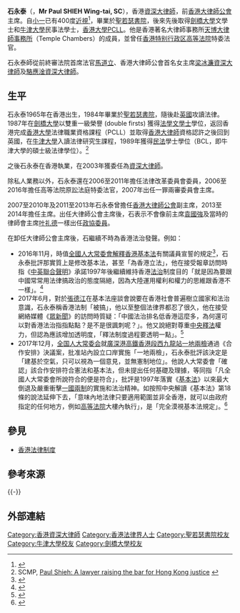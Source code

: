 {{Infobox person
| 前綴尊稱   = 
| 姓名       = 石永泰
| 後綴尊稱   = [[資深大律師_(香港)|SC]]
| 圖像       = 
| 圖像大小   = 
| 圖像替代   = 
| 圖像說明   = 
| 原文名     = 
| 語系       = 
| 羅馬拼音   = 
| 本名       = 
| 英文名     = Paul SHIEH Wing-tai
| 字         = 
| 號         =  
| 出生名     =
| 出生日期   = {{Birth year and age|1965}}
| 出生地     =  {{HKG-1959}}
| 受洗       = 
| 失蹤日期   = <!-- {{Disappeared date and age|YYYY|MM|DD|YYYY|MM|DD}} -->
| 失蹤地     = 
| 失蹤情況   = 
| 死亡日期   = <!-- {{Death date and age|YYYY|MM|DD|YYYY|MM|DD}} -->
| 死亡地     = 
| 死因       = 
| 遺體發現地 = 
| 墓地       = 
| 墓地坐標   = <!-- {{Coord|LAT|LONG|display=inline}} -->
| 紀念建築   = 
| 居住地     = 
| 國籍       = {{CNHK}}
| 籍貫       = <!-- （僅限部分地區人士使用） -->
| 別名       = 
| 種族       = 
| 語言       = 
| 公民權     = 
| 教育程度   = 
| 母校       = [[牛津大學|牛津大學]]<br />[[劍橋大學|劍橋大學]]<br />[[香港大學|香港大學]]
| 職業       = [[資深大律師|資深大律師]]
| 活躍時期   = 
| 僱主       = 
| 組織       = 
| 機構       = 
| 知名原因   = 
| 知名作品   = 
| 風格       = 
| 受影響於   = 
| 影響於     = 
| 家鄉       = 
| 薪金       = 
| 凈資產     = 
| 身高       = 
| 體重       = 
| 髮色       = 
| 瞳色       = 
| 三圍       = 
| 電視節目   = 
| 頭銜       = 
| 頭銜時期   = 
| 前任       = 
| 繼任       = 
| 政黨       = 
| 政治運動   = 
| 競爭者     = 
| 董事會     = 
| 宗教信仰   = 
| 宗派       = 
| 刑事起訴   = 
| 刑事處罰   = 
| 刑事狀況   = 
| 配偶       = 
| 伴侶       = 
| 子女       = 
| 父母       = 
| 親屬       = 
| 呼號       = 
| 獲獎       = 
| 簽名       = 
| 簽名大小   = 
| 簽名替代   = 
| module     = 
| module2    = 
| module3    = 
| module4    = 
| module5    = 
| module6    = 
| 網站       = <!-- {{URL|www.example.com}} -->
| 腳註       = 
| 寬度       = 
}}
'''石永泰'''{{SC}}（{{bd|1965年|||}}，'''Mr Paul SHIEH Wing-tai, SC'''），香港[[資深大律師|資深大律師]]，前[[香港大律師公會|香港大律師公會]]主席。自[[小一|小一]]已有400度[[近視|近視]]<ref>{{Cite news |url=https://hk.news.appledaily.com/local/daily/article/20180720/20455204 |title=《醜陋的中國人》衝擊石永泰30年 |date=2018-07-20 |work=蘋果日報 (香港) |accessdate=2018-07-24 |archive-date=2018-07-24 |archive-url=https://web.archive.org/web/20180724093126/https://hk.news.appledaily.com/local/daily/article/20180720/20455204 |dead-url=no }}</ref>，畢業於[[聖若瑟書院|聖若瑟書院]]，後來先後取得[[劍橋大學|劍橋大學]]文學士和[[牛津大學|牛津大學]]民事法學士，[[香港大學|香港大學]]PCLL。他是香港著名大律師事務所[[天博大律師事務所|天博大律師事務所]]（Temple Chambers）的成員，並曾任[[香港特别行政区高等法院|香港特别行政区高等法院]]特委法官。

石永泰師從前終審法院首席法官[[馬道立|馬道立]]、香港大律師公會首名女主席[[梁冰濂|梁冰濂]][[資深大律師|資深大律師]]及[[駱應淦|駱應淦]][[資深大律師|資深大律師]]。

==生平==
石永泰1965年在香港出生，1984年畢業於[[聖若瑟書院|聖若瑟書院]]，隨後赴[[英國|英國]]攻讀法律。1987年在[[劍橋大學|劍橋大學]]以雙重一級榮譽 (double firsts) 獲得[[法學|法學]][[文學士|文學士]]學位，返回香港完成[[香港大學|香港大學]]法律職業資格課程（PCLL）並取得[[香港|香港]][[大律師|大律師]]資格認許之後回到英國，在[[牛津大學|牛津大學]]入讀法律研究生課程，1989年獲得[[民事法|民法]]學士學位（BCL，即牛津大學的碩士級法律學位）。<ref name="SCMP">SCMP, [https://www.scmp.com/news/hong-kong/article/1152615/paul-shieh-lawyer-raising-bar-hong-kong-justice Paul Shieh: A lawyer raising the bar for Hong Kong justice] {{Wayback|url=https://www.scmp.com/news/hong-kong/article/1152615/paul-shieh-lawyer-raising-bar-hong-kong-justice |date=20200526002032 }}</ref>

之後石永泰在香港執業，在2003年獲委任為[[資深大律師|資深大律師]]。

除私人業務以外，石永泰還在2006至2011年擔任法律改革委員會委員，2006至2016年擔任高等法院原訟法庭特委法官，2007年出任一罪兩審委員會主席。

2007至2010年及2011至2013年石永泰曾擔任[[香港大律師公會|香港大律師公會]]副主席，2013至2014年擔任主席。出任大律師公會主席後，石表示不會像前主席[[袁國強|袁國強]]及當時的律師會主席[[叶礼德|叶礼德]]一樣出任[[政協委員|政協委員]]。

在卸任大律師公會主席後，石繼續不時為香港法治發聲。例如：
*2016年11月，時值[[全國人大常委會解釋香港基本法|全國人大常委會解釋香港基本法]]有關議員宣誓的規定<ref>{{Cite news |url=https://news.mingpao.com/ins/instantnews/web_tc/article/20161107/s00001/1478485164468 |title=人大釋法 基本法104條釋法內容全文 |date=2016-11-07 |work=明報 |accessdate=2018-01-10 |archive-date=2018-01-10 |archive-url=https://web.archive.org/web/20180110234156/https://news.mingpao.com/ins/instantnews/web_tc/article/20161107/s00001/1478485164468 |dead-url=no }}</ref>，石永泰批評那實質上是修改基本法，甚至「為香港立法」，他在接受報章訪問時指《[[中英聯合聲明|中英聯合聲明]]》承諾1997年後繼續維持香港[[法治|法治]]制度目的「就是因為要跟中國常常用法律搞政治的態度隔絕，因為大陸運用權利和權力的思維跟香港不一樣」。<ref>{{cite news|url=http://hk.apple.nextmedia.com/realtime/news/20161111/55903944|title=人大釋法 石永泰：點解沿用香港法律？就是要隔絕中國用法律搞政治態度|newspaper=蘋果日報 (香港)|date=2016-11-11|accessdate=2016-12-11|archive-date=2016-12-20|archive-url=https://web.archive.org/web/20161220123959/http://hk.apple.nextmedia.com/realtime/news/20161111/55903944|dead-url=no}}</ref>
*2017年6月，對於[[張德江|張德江]]在基本法座談會說要在香港社會普遍樹立國家和法治意識，石永泰稱香港法制「被搞」，他以至整個法律界都忍了很久，他在接受網絡媒體《[[眾新聞|眾新聞]]》的訪問時質疑：「中國法治排名低香港這麼多，為何還可以對香港法治指指點點？是不是很諷刺呢？」。他又說絕對尊重[[全国人大常委会解释基本法|中央釋法]]權力，但認為應該增加透明度，「釋法制度過程要透明一點」。<ref>{{Cite news |url=https://news.mingpao.com/ins/instantnews/web_tc/article/20170620/s00001/1497933893864 |title=港法制被搞？石永泰：整個法律界都忍了很久 |date=2017-06-20 |work=明報 |accessdate=2017-06-22 |archive-date=2018-01-10 |archive-url=https://web.archive.org/web/20180110234236/https://news.mingpao.com/ins/instantnews/web_tc/article/20170620/s00001/1497933893864 |dead-url=no }}</ref>
*2017年12月，[[全国人大常委会|全国人大常委会]]就[[廣深港高鐵香港段|廣深港高鐵香港段]][[西九龍站|西九龍站]][[一地兩檢|一地兩檢]]通過《合作安排》決議案，批准站內設立口岸實施「一地兩檢」，石永泰批評該決定是「建基於空氣，只可以視為一個意見，並無憲制地位」。他說人大常委會「確認」該合作安排符合憲法和基本法，但未提出任何基礎及理據，等同指「凡全國人大常委會所說符合的便是符合」，批評是1997年落實《[[香港特別行政區基本法|基本法]]》以來最大倒退及嚴重衝擊[[一國兩制|一國兩制]]的實施和法治精神。如按照中央解讀《基本法》第18條的說法延伸下去，「意味內地法律只要適用範圍並非全香港，就可以由政府指定的任何地方，例如[[香港特別行政區高等法院|高等法院]]大樓內執行」，是「完全漠視基本法規定」。<ref>{{Cite news |url=http://news.now.com/home/local/player?newsId=248633 |title=石永泰：人大決定建基於空氣　無憲制地位 |date=2017-12-29 |work=now新聞台 |language=zh-yue |accessdate=2018-01-10 |archive-date=2018-08-03 |archive-url=https://web.archive.org/web/20180803074652/https://news.now.com/home/local/player?newsId=248633 |dead-url=no }}</ref>

== 參見 ==
* [[香港法律制度|香港法律制度]]

== 參考來源 ==
{{Reflist}}


{{-}}
{{start box}}
{{s-off}}
{{s-before|[[林孟達|林孟達]]}}
{{s-title|{{HK}}[[香港大律師公會|大律師公會]]主席|2013年 - 2014年}}
{{s-after|[[譚允芝|譚允芝]]}}

{{end box}}

== 外部連結 ==


{{DEFAULTSORT: Shieh, Wing Tai}}
[[Category:香港資深大律師|Category:香港資深大律師]]
[[Category:香港法律界人士|Category:香港法律界人士]]
[[Category:聖若瑟書院校友|Category:聖若瑟書院校友]]
[[Category:牛津大學校友|Category:牛津大學校友]]
[[Category:劍橋大學校友|Category:劍橋大學校友]]